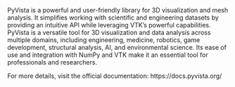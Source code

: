 PyVista is a powerful and user-friendly library for 3D visualization and mesh analysis. It simplifies working with scientific and engineering datasets by providing an intuitive API while leveraging VTK's powerful capabilities.
PyVista is a versatile tool for 3D visualization and data analysis across multiple domains, including engineering, medicine, robotics, game development, structural analysis, AI, and environmental science. Its ease of use and integration with NumPy and VTK make it an essential tool for professionals and researchers.

For more details, visit the official documentation: https://docs.pyvista.org/